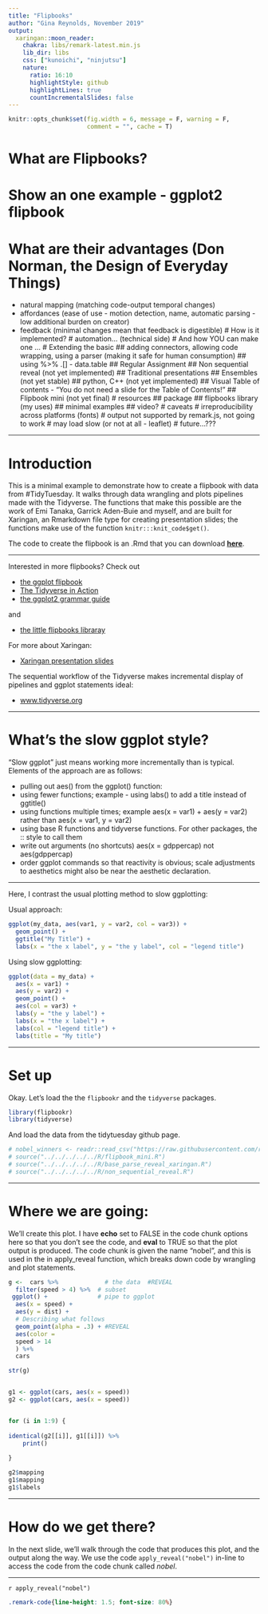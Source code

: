 ```yaml
---
title: "Flipbooks"
author: "Gina Reynolds, November 2019"
output:
  xaringan::moon_reader:
    chakra: libs/remark-latest.min.js
    lib_dir: libs
    css: ["kunoichi", "ninjutsu"]
    nature:
      ratio: 16:10
      highlightStyle: github
      highlightLines: true
      countIncrementalSlides: false
---
```



```r
knitr::opts_chunk$set(fig.width = 6, message = F, warning = F, 
                      comment = "", cache = T)
```


# What are Flipbooks?
# Show an one example - ggplot2 flipbook
# What are their advantages (Don Norman, the Design of Everyday Things)
 - natural mapping (matching code-output temporal changes)
 - affordances (ease of use - motion detection, name, automatic parsing - low additional burden on creator)
 - feedback (minimal changes mean that feedback is digestible)
# How is it implemented?
  # automation... (technical side)
  # And how YOU can make one ...
# Extending the basic
  ## adding connectors, allowing code wrapping, using a parser (making it safe for human consumption)
  ## using %>% .[] - data.table
  ## Regular Assignment
  ## Non sequential reveal (not yet implemented)
  ## Traditional presentations
  ## Ensembles (not yet stable)
  ## python, C++ (not yet implemented)
  ## Visual Table of contents - "You do not need a slide for the Table of Contents!"
  ## Flipbook mini (not yet final)
# resources
  ## package
  ## flipbooks library (my uses)
  ## minimal examples
  ## video?
# caveats
  # irreproducibility across platforms (fonts)
  # output not supported by remark.js, not going to work
  # may load slow (or not at all - leaflet)
# future...???

---

# Introduction

This is a minimal example to demonstrate how to create a flipbook with data from #TidyTuesday.  It walks through data wrangling and plots pipelines made with the Tidyverse.  The functions that make this possible are the work of Emi Tanaka, Garrick Aden-Buie and myself, and are built for Xaringan, an Rmarkdown file type for creating presentation slides; the functions make use of the function `knitr:::knit_code$get()`.

The code to create the flipbook is an .Rmd that you can download [**here**](https://raw.githubusercontent.com/EvaMaeRey/little_flipbooks_library/master/tidytuesday_minimal_example/tidytuesday_minimal_example.Rmd).

---

Interested in more flipbooks? Check out 

- [the ggplot flipbook](https://evamaerey.github.io/ggplot_flipbook/ggplot_flipbook_xaringan.html)
- [The Tidyverse in Action](https://evamaerey.github.io/tidyverse_in_action/tidyverse_in_action.html)
- [the ggplot2 grammar guide](https://evamaerey.github.io/ggplot2_grammar_guide/ggplot2_grammar_guide)

and 

- [the little flipbooks libraray](https://raw.githubusercontent.com/EvaMaeRey/little_flipbooks_library)


For more about Xaringan:

- [Xaringan presentation slides](https://slides.yihui.name/xaringan/)

The sequential workflow of the Tidyverse makes incremental display of pipelines and ggplot statements ideal:  

- [www.tidyverse.org](https://www.tidyverse.org/)


---


# What's the slow ggplot style?

"Slow ggplot" just means working more incrementally than is typical. Elements of the approach are as follows:

- pulling out aes() from the ggplot() function:  
- using fewer functions; example - using labs() to add a title instead of ggtitle()
- using functions multiple times; example aes(x = var1) + aes(y = var2) rather than aes(x = var1, y = var2)
- using base R functions and tidyverse functions.  For other packages, the :: style to call them
- write out arguments (no shortcuts)  aes(x = gdppercap) not aes(gdppercap)
- order ggplot commands so that reactivity is obvious; scale adjustments to aesthetics might also be near the aesthetic declaration. 


---

Here, I contrast the usual plotting method to slow ggplotting:

Usual approach:

```r
ggplot(my_data, aes(var1, y = var2, col = var3)) +
  geom_point() +
  ggtitle("My Title") +
  labs(x = "the x label", y = "the y label", col = "legend title")
```

Using slow ggplotting: 

```r
ggplot(data = my_data) +
  aes(x = var1) +
  aes(y = var2) +
  geom_point() +
  aes(col = var3) +
  labs(y = "the y label") +
  labs(x = "the x label") +
  labs(col = "legend title") +
  labs(title = "My title")
```




---

# Set up

Okay. Let's load the the `flipbookr` and the `tidyverse` packages.

```r
library(flipbookr)
library(tidyverse)
```

And load the data from the tidytuesday github page. 

```r
# nobel_winners <- readr::read_csv("https://raw.githubusercontent.com/rfordatascience/tidytuesday/master/data/2019/2019-05-14/nobel_winners.csv")
# source("../../../../../R/flipbook_mini.R")
# source("../../../../../R/base_parse_reveal_xaringan.R")
# source("../../../../../R/non_sequential_reveal.R")
```

---

# Where we are going: 

We'll create this plot.  I have **echo** set to FALSE in the code chunk options here so that you don't see the code, and **eval** to TRUE so that the plot output is produced.  The code chunk is given the name "nobel", and this is used in the in apply_reveal function, which breaks down code by wrangling and plot statements. 

```r
g <-  cars %>%             # the data  #REVEAL
  filter(speed > 4) %>%  # subset
 ggplot() +              # pipe to ggplot
  aes(x = speed) +
  aes(y = dist) +
  # Describing what follows
  geom_point(alpha = .3) + #REVEAL
  aes(color =
  speed > 14
  ) %+%
  cars

str(g)


g1 <- ggplot(cars, aes(x = speed)) 
g2 <- ggplot(cars, aes(x = speed))


for (i in 1:9) {
  
identical(g2[[i]], g1[[i]]) %>% 
    print()
  
}

g2$mapping
g1$mapping
g1$labels


```
 

 
---

# How do we get there?

In the next slide, we'll walk through the code that produces this plot, and the output along the way. We use the code `apply_reveal("nobel")` in-line to access the code from the code chunk called *nobel*.
 
---

`r apply_reveal("nobel")`




```css
.remark-code{line-height: 1.5; font-size: 80%}
```
